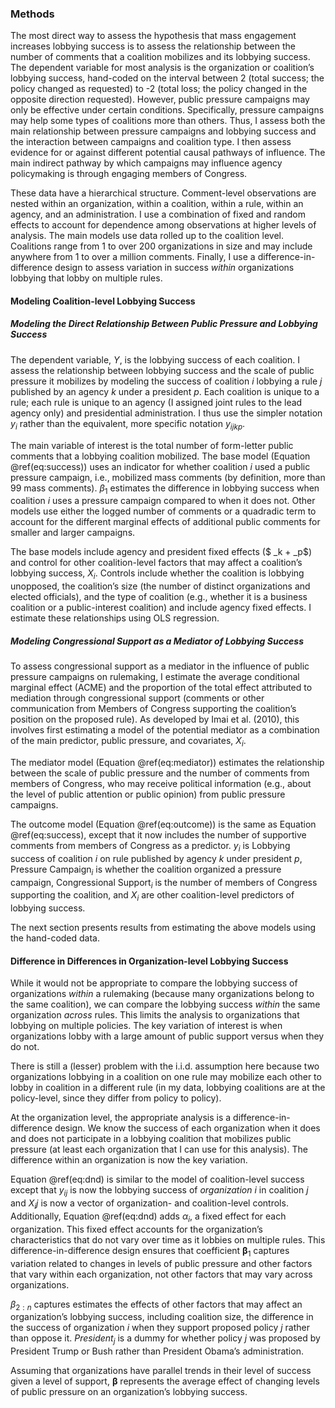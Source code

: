 ### Methods {#influence-methods}

The most direct way to assess the hypothesis that mass engagement increases lobbying success is to assess the relationship between the number of comments that a coalition mobilizes and its lobbying success. The dependent variable for most analysis is the organization or coalition's lobbying success, hand-coded on the interval between 2 (total success; the policy changed as requested) to -2 (total loss; the policy changed in the opposite direction requested).  However, public pressure campaigns may only be effective under certain conditions. Specifically, pressure campaigns may help some types of coalitions more than others. Thus, I assess both the main relationship between pressure campaigns and lobbying success and the interaction between campaigns and coalition type. I then assess evidence for or against different potential causal pathways of influence. The main indirect pathway by which campaigns may influence agency policymaking is through engaging members of Congress. 

These data have a hierarchical structure. Comment-level observations are nested within an organization, within a coalition, within a rule, within an agency, and an administration. I use a combination of fixed and random effects to account for dependence among observations at higher levels of analysis. The main models use data rolled up to the coalition level. Coalitions range from 1 to over 200 organizations in size and may include anywhere from 1 to over a million comments. Finally, I use a difference-in-difference design to assess variation in success *within* organizations lobbying that lobby on multiple rules.

#### Modeling Coalition-level Lobbying Success

##### Modeling the Direct Relationship Between Public Pressure and Lobbying Success

The dependent variable, $Y$, is the lobbying success of each coalition. I assess the relationship between lobbying success and the scale of public pressure it mobilizes by modeling the success of coalition $i$ lobbying a rule $j$ published by an agency $k$ under a president $p$. Each coalition is unique to a rule; each rule is unique to an agency (I assigned joint rules to the lead agency only) and presidential administration. I thus use the simpler notation $y_i$ rather than the equivalent, more specific notation $y_{ijkp}$. 

The main variable of interest is the total number of form-letter public comments that a lobbying coalition mobilized.
The base model (Equation \@ref(eq:success)) uses an indicator for whether coalition $i$ used a public pressure campaign, i.e., mobilized mass comments (by definition, more than 99 mass comments). $\beta_1$ estimates the difference in lobbying success when coalition $i$ uses a pressure campaign compared to when it does not. Other models use either the logged number of comments or a quadradic term to account for the different marginal effects of additional public comments for smaller and larger campaigns. 


\begin{equation} 
Y_{i} = \beta_1 \textbf{Pressure campaign}_{i} + \beta_{2:n} X_i +  \gamma_j + \delta_p + \epsilon_{i} (\#eq:success)
\end{equation} 


The base models include agency and president fixed effects ($ \alpha_k + \gamma_p$) and control for other coalition-level factors that may affect a coalition's lobbying success, $X_i$. Controls include <!-- of the relative length of the (lead) organizations comment, -->
whether the coalition is lobbying unopposed, the coalition's size (the number of distinct organizations and elected officials), and the type of coalition (e.g., whether it is a business coalition or a public-interest coalition) and include agency fixed effects. I estimate these relationships using OLS regression. <!--I also estimate hand-coded lobbying success with beta regression and ordered logit, which is more appropriate but less interpretable. For the automated measures of lobbying success, I estimate beta regression models with the same variables.-->


##### Modeling Congressional Support as a Mediator of Lobbying Success

To assess congressional support as a mediator in the influence of public pressure campaigns on rulemaking, I estimate the average conditional marginal effect (ACME) and the proportion of the total effect attributed to mediation through congressional support (comments or other communication from Members of Congress supporting the coalition's position on the proposed rule). As developed by Imai et al. (2010), this involves first estimating a model of the potential mediator as a combination of the main predictor, public pressure, and covariates, $X_i$.

<!--
The bold arrow in figure \@ref(fig:causal-oversight) indicates the key relationship
that I test in this step:-->

The mediator model (Equation \@ref(eq:mediator)) estimates the relationship between the scale of public pressure and the number of comments from members of Congress, who may
receive political information (e.g., about the level of public attention or public opinion) from public pressure campaigns.


\begin{equation}
\textbf{Congressional Support}_{i} = \beta_0 + \beta_1 \textbf{Pressure Campaign}_{i}) + \beta_{2-n} X_{i} + \gamma_k + \delta_p + \epsilon_{i} (\#eq:mediator)
\end{equation}

The outcome model (Equation \@ref(eq:outcome)) is the same as Equation \@ref(eq:success), except that it now includes the number of supportive comments from members of Congress as a predictor. $y_i$ is Lobbying success of coalition $i$ on rule published by agency $k$ under president $p$, Pressure Campaign$_{i}$ is whether the coalition organized a pressure campaign, Congressional Support$_{i}$ is the number of members of Congress supporting the coalition, and $X_{i}$ are other coalition-level predictors of lobbying success.

\begin{equation} 
Y_{i} = \beta_1 \textbf{Pressure campaign}_{i} + \beta_2 \textbf{Congressional Support}_{i} + \beta_{3:n} X_i +  \gamma_j + \delta_p + \epsilon_{i} (\#eq:outcome)
\end{equation} 

The next section presents results from estimating the above models using the hand-coded data. 


#### Difference in Differences in Organization-level Lobbying Success

While it would not be appropriate to compare the lobbying success of organizations *within* a rulemaking (because many organizations belong to the same coalition), we can compare the lobbying success *within* the same organization *across* rules. This limits the analysis to organizations that lobbying on multiple policies. The key variation of interest is when organizations lobby with a large amount of public support versus when they do not.


There is still a (lesser) problem with the i.i.d. assumption here because two organizations lobbying in a coalition on one rule may mobilize each other to lobby in coalition in a different rule (in my data, lobbying coalitions are at the policy-level, since they differ from policy to policy). 




At the organization level, the appropriate analysis is a difference-in-difference design. We know the success of each organization when it does and does not participate in a lobbying coalition that mobilizes public pressure (at least each organization that I can use for this analysis). The difference within an organization is now the key variation.  

\begin{equation}
Y_{ij} =  \alpha_i + \beta_1 \textbf{Pressure Campaign}_{i}) + \beta_{2-n} X_{ij} + \gamma_k + \delta_p + \epsilon_{i}
(\#eq:dnd)
\end{equation}
<!--+ {\beta}_5\text{Coalition Type}_{ij} +{\beta}_6\text{Coalition Type}_{ij}*\text{President}_{j} -->

Equation \@ref(eq:dnd) is similar to the model of coalition-level success except that  $y_{ij}$ is now the lobbying success of *organization* $i$ in coalition $j$ and $X_ij$ is now a vector of organization- and coalition-level controls.  Additionally, Equation \@ref(eq:dnd) adds  $\alpha_{i}$, a fixed effect for
each organization. This fixed effect accounts for the organization's
characteristics that do not vary over time as it lobbies on multiple rules. This difference-in-difference design ensures that
coefficient $\boldsymbol{\beta}_1$ captures variation related to changes
in levels of public pressure and other factors that vary within each organization, not other factors that may vary
across organizations. <!--The model also accounts for
the different periods for which data were available from each agency.
$\delta_{jt}$ is an agency-year fixed effect, takes into account
agency-level common shocks across commenters in responsiveness to comment.-->


${\beta}_{2:n}$ captures estimates the effects of other factors that may affect an organization's lobbying success, including coalition size, the difference in the success of organization $i$ when they support proposed policy $j$ rather than oppose it. ${President}_{j}$ is a dummy for whether policy $j$ was proposed by President Trump or Bush rather than President Obama's administration.

Assuming that organizations have parallel trends in their level of success given a level of support, $\boldsymbol{\beta}$ represents the average effect of changing levels of public pressure on an organization's lobbying success.